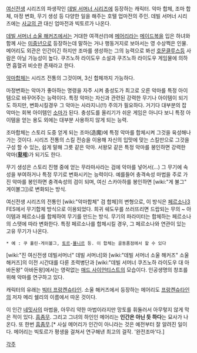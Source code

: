 [[여신전생]] 시리즈의 파생작인 [[데빌 서머너 시리즈]]에 등장하는 캐릭터. 악마 합체, 조마 합체, 마정 변화, 무기 생성 등 다양한 일을 해주는 호텔 업마전의 주인. 데빌 서머너 시리즈에는 [[사교의 관]] 대신 업마전과 빅토르가 나온다.

[[데빌 서머너 소울 해커즈]]에서는 거대한 여객선(!)에 [[메어리]]라는 [[메이드]]복을 입은 하녀와 함께 사는 [[미중년]]으로 등장하는데 말하는 거나 행동거지로 보아서는 영 수상쩍은 인물. 메어리도 외관은 인간이긴 하지만 조마를 생성하는 그의 능력으로 봐선 [[호문클루스]]등 사람은 아닐 가능성이 높다. 쿠즈노하 라이도우 소설과 쿠즈노하 라이도우 게임물에 의하면 흡혈귀 비슷한 존재라고 한다.

[[악마합체]]는 시리즈 전통의 그것이며, 3신 합체까지 가능하다. 

마정변화는 악마가 좋아하는 명령을 자주 시켜 충성도가 최고로 오른 악마를 특정 아이템으로 바꾸어주는 능력이다. 특정 악마는 자신과 관련된 강력한 무기나 아이템이 되기도 하지만, 변화시킬경우 그 악마는 사라지니(!!) 주의가 필요하다. 거기다 대부분의 잡 악마는 회복 아이템인 [[소마]]가 된다. 충성도를 올리기가 쉬운 게임은 아니다 보니 특정 아이템을 얻는 용도 외에는 대부분 사용하지 않게 되는 능력.

조마합체는 스토리 도중 얻게 되는 조마(造魔)에 특정 악마를 합체시켜 그것을 육성해나가는 것이다. 시리즈 전통의 스킬 전승을 이용해 자신의 입맛에 맞는 스킬만으로 그것을 구성 할 수 있는, 쉽게 말해 그릇 같은 악마. 서왕모 같은 특정 악마를 봉인하면 강력한 악마('''[[황제]]''')가 되기도 한다. 

무기 생성은 스토리 진행 중에 얻는 무라마사라는 검에 악마를 넣어서(...) 그 무기에 속성을 부여하거나 특정 무기로 변화시키는 능력이다. 예를들어 충격속성 마법을 주로 가진 악마를 봉인하면 충격속성의 검이 되며, 여신 스카아하를 봉인하면 [wiki:"게 불그" 게이볼그])로 변화되는 방식.

여신전생 시리즈의 전통인 [wiki:"악마합체" 검 합체]의 변형으로, 이 방식은 [[페르소나3]] FES에서 무기합체 방식으로 이용되었다. 희귀 쉐도우를 쓰러뜨리면 드랍되는 무의 ~ 아이템과 페르소나를 합체하여 무기를 만드는 방식. 무기의 파라미터는 합체하는 페르소나의 스탯에 따라 변화한다. 특정 페르소나를 합체시킬 경우, 그 페르소나와 연관이 있는 고유 무기가 나온다.

 * 예 : 쿠 훌린-게이볼그, [[토르]]-[[묠니르]] 등. 이 합체는 골동품점에서 할 수 있다

[wiki:"진 여신전생 데빌서머너" 데빌 서머너]와 [wiki:"데빌 서머너 소울 해커즈" 소울 해커즈]의 이전 시간대를 다룬 초력병단과 [wiki:"데빌 서머너 쿠즈노하 라이도우 대 아바돈왕" 아바돈왕]에서는 영락없는 [[매드 사이언티스트]]의 모습이다. 인공생명의 창조를 위해 악마를 연구하고 있다. 

캐릭터의 유래는 [[빅터 프랑켄슈타인]]. 소울 해커즈에서 등장하는 메어리도 [[프랑켄슈타인]]의 저자 메리 쉘리의 이름에서 따온 것이다.

이 인간 [[네밋사]]의 마법을, 아무리 약한 마법이라지만 망토를 휘둘러서 아무렇지 않게 막은 적이 있다. [[흠좀무]]. 그리고 그녀의 하인인 메어리는 '''인간은 아닌 듯 하다'''는 묘사가 나온다. 또 한번 [[흠좀무]].[* 사실 메어리가 인간이 아니라는 것은 예전부터 잘 알려진 일이다. 메어리는 빅토르가 평생을 걸쳐서 연구해낸 최고의 걸작. '완전조마'다.]

[[각주]]
